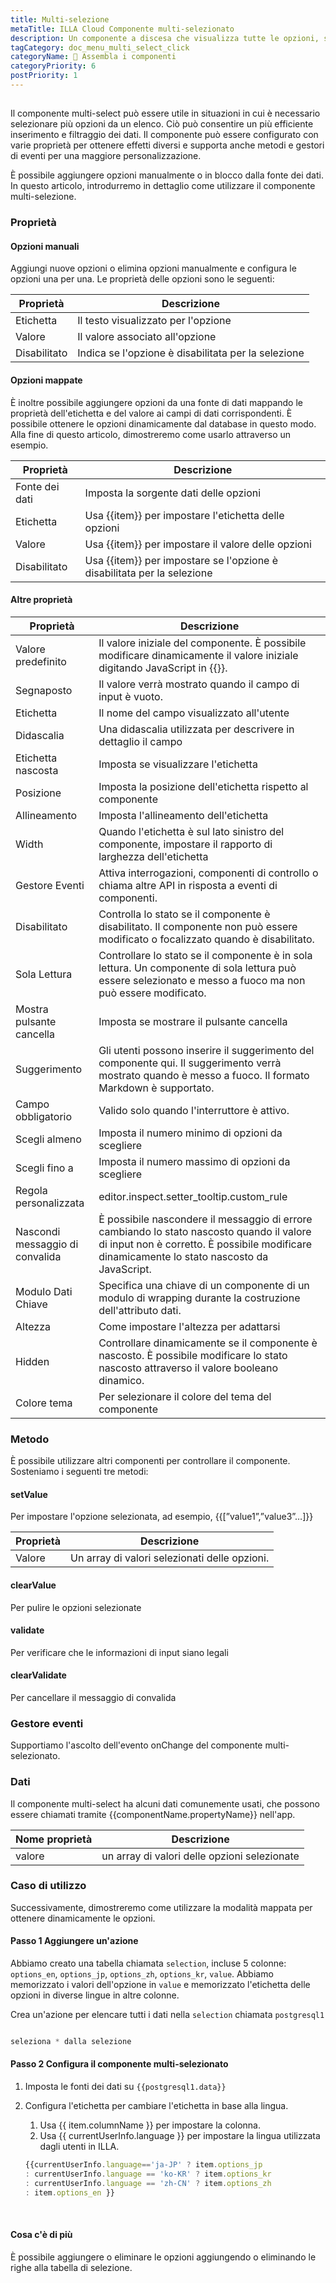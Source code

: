 ```yaml
---
title: Multi-selezione
metaTitle: ILLA Cloud Componente multi-selezionato
description: Un componente a discesa che visualizza tutte le opzioni, supporta selezioni multiple
tagCategory: doc_menu_multi_select_click
categoryName: 🧬 Assembla i componenti
categoryPriority: 6
postPriority: 1
---
```


## <Heading hidden>Multi-select</Heading>

Il componente multi-select può essere utile in situazioni in cui è necessario selezionare più opzioni da un elenco. Ciò può consentire un più efficiente inserimento e filtraggio dei dati. Il componente può essere configurato con varie proprietà per ottenere effetti diversi e supporta anche metodi e gestori di eventi per una maggiore personalizzazione.

È possibile aggiungere opzioni manualmente o in blocco dalla fonte dei dati. In questo articolo, introdurremo in dettaglio come utilizzare il componente multi-selezione. 

### Proprietà

#### Opzioni manuali

Aggiungi nuove opzioni o elimina opzioni manualmente e configura le opzioni una per una. Le proprietà delle opzioni sono le seguenti: 

| Proprietà    | Descrizione                                         |
| ------------ | --------------------------------------------------- |
| Etichetta    | Il testo visualizzato per l'opzione                 |
| Valore       | Il valore associato all'opzione                     |
| Disabilitato | Indica se l'opzione è disabilitata per la selezione |

#### Opzioni mappate

È inoltre possibile aggiungere opzioni da una fonte di dati mappando le proprietà dell'etichetta e del valore ai campi di dati corrispondenti. È possibile ottenere le opzioni dinamicamente dal database in questo modo. Alla fine di questo articolo, dimostreremo come usarlo attraverso un esempio.

| Proprietà      | Descrizione                                                             |
| -------------- | ----------------------------------------------------------------------- |
| Fonte dei dati | Imposta la sorgente dati delle opzioni                                  |
| Etichetta      | Usa {{item}} per impostare l'etichetta delle opzioni                    |
| Valore         | Usa {{item}} per impostare il valore delle opzioni                      |
| Disabilitato   | Usa {{item}} per impostare se l'opzione è disabilitata per la selezione |

#### Altre proprietà

| Proprietà                       | Descrizione                                                                                                                                                                               |
| ------------------------------- | ----------------------------------------------------------------------------------------------------------------------------------------------------------------------------------------- |
| Valore predefinito              | Il valore iniziale del componente. È possibile modificare dinamicamente il valore iniziale digitando JavaScript in {{}}.                                                                  |
| Segnaposto                      | Il valore verrà mostrato quando il campo di input è vuoto.                                                                                                                                |
| Etichetta                       | Il nome del campo visualizzato all'utente                                                                                                                                                 |
| Didascalia                      | Una didascalia utilizzata per descrivere in dettaglio il campo                                                                                                                            |
| Etichetta nascosta              | Imposta se visualizzare l'etichetta                                                                                                                                                       |
| Posizione                       | Imposta la posizione dell'etichetta rispetto al componente                                                                                                                                |
| Allineamento                    | Imposta l'allineamento dell'etichetta                                                                                                                                                     |
| Width                           | Quando l'etichetta è sul lato sinistro del componente, impostare il rapporto di larghezza dell'etichetta                                                                                  |
| Gestore Eventi                  | Attiva interrogazioni, componenti di controllo o chiama altre API in risposta a eventi di componenti.                                                                                     |
| Disabilitato                    | Controlla lo stato se il componente è disabilitato. Il componente non può essere modificato o focalizzato quando è disabilitato.                                                          |
| Sola Lettura                    | Controllare lo stato se il componente è in sola lettura. Un componente di sola lettura può essere selezionato e messo a fuoco ma non può essere modificato.                               |
| Mostra pulsante cancella        | Imposta se mostrare il pulsante cancella                                                                                                                                                  |
| Suggerimento                    | Gli utenti possono inserire il suggerimento del componente qui. Il suggerimento verrà mostrato quando è messo a fuoco. Il formato Markdown è supportato.                                  |
| Campo obbligatorio              | Valido solo quando l'interruttore è attivo.                                                                                                                                               |
| Scegli almeno                   | Imposta il numero minimo di opzioni da scegliere                                                                                                                                          |
| Scegli fino a                   | Imposta il numero massimo di opzioni da scegliere                                                                                                                                         |
| Regola personalizzata           | editor.inspect.setter_tooltip.custom_rule                                                                                                                                                 |
| Nascondi messaggio di convalida | È possibile nascondere il messaggio di errore cambiando lo stato nascosto quando il valore di input non è corretto. È possibile modificare dinamicamente lo stato nascosto da JavaScript. |
| Modulo Dati Chiave              | Specifica una chiave di un componente di un modulo di wrapping durante la costruzione dell'attributo dati.                                                                                |
| Altezza                         | Come impostare l'altezza per adattarsi                                                                                                                                                    |
| Hidden                          | Controllare dinamicamente se il componente è nascosto. È possibile modificare lo stato nascosto attraverso il valore booleano dinamico.                                                   |
| Colore tema                     | Per selezionare il colore del tema del componente                                                                                                                                         |

### Metodo

È possibile utilizzare altri componenti per controllare il componente. Sosteniamo i seguenti tre metodi:

#### setValue

Per impostare l'opzione selezionata, ad esempio, {{[”value1”,”value3”…]}}

| Proprietà | Descrizione                                    |
| --------- | ---------------------------------------------- |
| Valore    | Un array di valori selezionati delle opzioni.  |

#### clearValue

Per pulire le opzioni selezionate

#### validate

Per verificare che le informazioni di input siano legali

#### clearValidate

Per cancellare il messaggio di convalida

### Gestore eventi

Supportiamo l'ascolto dell'evento onChange del componente multi-selezionato.

### Dati

Il componente multi-select ha alcuni dati comunemente usati, che possono essere chiamati tramite {{componentName.propertyName}} nell'app.

| Nome proprietà | Descrizione                                  |
| -------------- | -------------------------------------------- |
| valore         | un array di valori delle opzioni selezionate |

### Caso di utilizzo

Successivamente, dimostreremo come utilizzare la modalità mappata per ottenere dinamicamente le opzioni. 

#### Passo 1 Aggiungere un'azione

Abbiamo creato una tabella chiamata `selection`, incluse 5 colonne: `options_en`, `options_jp`, `options_zh`, `options_kr`, `value`. Abbiamo memorizzato i valori dell'opzione in `value` e memorizzato l'etichetta delle opzioni in diverse lingue in altre colonne. 

Crea un'azione per elencare tutti i dati nella `selection` chiamata `postgresql1`

<img src='https://cdn.illacloud.com/official-website/img/docs/assemble/multiselect1.png' alt="" />

```jsx
seleziona * dalla selezione
```

#### Passo 2 Configura il componente multi-selezionato

1.  Imposta le fonti dei dati su `{{postgresql1.data}}` 
2.  Configura l'etichetta per cambiare l'etichetta in base alla lingua. 

    1.  Usa {{ item.columnName }} per impostare la colonna. 
    2.  Usa {{ currentUserInfo.language }} per impostare la lingua utilizzata dagli utenti in ILLA.

    ```jsx
    {{currentUserInfo.language=='ja-JP' ? item.options_jp 
    : currentUserInfo.language == 'ko-KR' ? item.options_kr 
    : currentUserInfo.language == 'zh-CN' ? item.options_zh 
    : item.options_en }}
    ```

<img src='https://cdn.illacloud.com/official-website/img/docs/assemble/multiselect2.png' alt="" />

<img src='https://cdn.illacloud.com/official-website/img/docs/assemble/multiselect3.png' alt="" />

#### Cosa c'è di più

È possibile aggiungere o eliminare le opzioni aggiungendo o eliminando le righe alla tabella di selezione.
